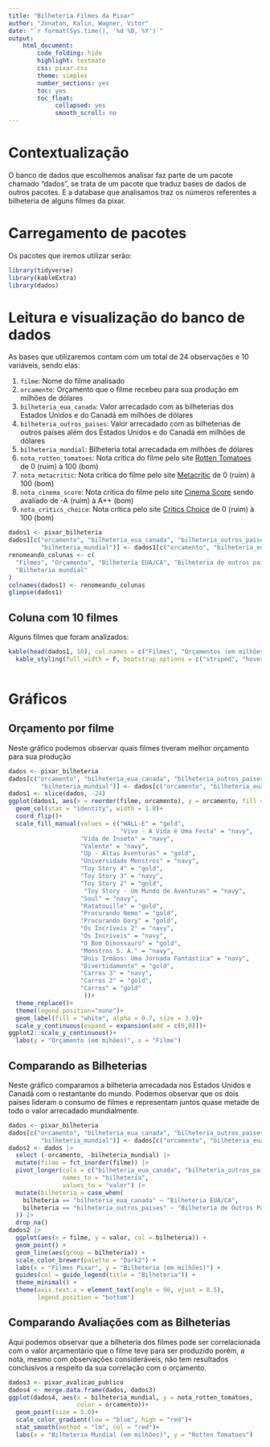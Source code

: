 ```yaml
---
title: "Bilheteria Filmes da Pixar"
author: "Jonatan, Kalin, Wagner, Vitor"
date: "`r format(Sys.time(), '%d %B, %Y')`"
output: 
    html_document:
        code_folding: hide
        highlight: textmate
        css: pixar.css
        theme: simplex
        number_sections: yes
        toc: yes
        toc_float:
             collapsed: yes
             smooth_scroll: no
---
```


# Contextualização  

O banco de dados que escolhemos analisar faz parte de um pacote chamado "dados", se trata de um pacote que traduz bases de dados de outros pacotes. E a database que analisamos traz os números referentes a bilheteria de alguns filmes da pixar.

# Carregamento de pacotes
Os pacotes que iremos utilizar serão: 

```r
library(tidyverse)
library(kableExtra)
library(dados)
```

# Leitura e visualização do banco de dados

  As bases que utilizaremos contam com um total de 24 observações e 10 variáveis, sendo elas: 
  
  1. `filme`: Nome do filme analisado 
  1. `orcamento`: Orçamento que o filme recebeu para sua produção em milhões de dólares 
  1. `bilheteria_eua_canada`: Valor arrecadado com as bilheterias dos Estados Unidos e do Canadá em milhões de dólares
  1. `bilheteria_outros_paises`: Valor arrecadado com as bilheterias de outros países além dos Estados Unidos e do Canadá em milhões de dólares
  1. `bilheteria_mundial`: Bilheteria total arrecadada em milhões de dólares
  1. `nota_rotten_tomatoes`: Nota crítica do filme pelo site [Rotten Tomatoes](https://www.rottentomatoes.com) de 0 (ruim) à 100 (bom)
  1. `nota_metacritic`: Nota crítica do filme pelo site [Metacritic](https://www.metacritic.com) de 0 (ruim) à 100 (bom)
  1. `nota_cinema_score`: Nota crítica do filme pelo site [Cinema Score](https://www.cinemascore.com) sendo avaliado de -A (ruim) à A++ (bom)
  1. `nota_critics_choice`: Nota crítica pelo site [Critics Choice](https://www.cinemascore.com) de 0 (ruim) à 100 (bom)

```r
dados1 <- pixar_bilheteria
dados1[c("orcamento", "bilheteria_eua_canada", "bilheteria_outros_paises",
         "bilheteria_mundial")] <- dados1[c("orcamento", "bilheteria_eua_canada", "bilheteria_outros_paises","bilheteria_mundial")]/1e6
renomeando_colunas <- c(
  "Filmes", "Orçamento", "Bilheteria EUA/CA", "Bilheteria de outros países",
  "Bilheteria mundial"
)
colnames(dados1) <- renomeando_colunas
glimpse(dados1)
```

## Coluna com 10 filmes

Alguns filmes que foram analizados: 

```r
kable(head(dados1, 10), col.names = c("Filmes", "Orçamentos (em milhões)", "Bilheteria EUA/CA (em milhões)", "Bilheteria de outros países (em milhões)", "Bilheteria mundial (em milhões)"))|>
  kable_styling(full_width = F, bootstrap_options = c("striped", "hover", "condensed", "responsive"))
  
```

# Gráficos   
## Orçamento por filme

  Neste gráfico podemos observar quais filmes tiveram melhor orçamento para sua produção 

```r
dados <- pixar_bilheteria
dados[c("orcamento", "bilheteria_eua_canada", "bilheteria_outros_paises",
         "bilheteria_mundial")] <- dados[c("orcamento", "bilheteria_eua_canada", "bilheteria_outros_paises","bilheteria_mundial")]/1e6
dados1 <- slice(dados, -24)
ggplot(dados1, aes(x = reorder(filme, orcamento), y = orcamento, fill = filme, label = orcamento))+
  geom_col(stat = "identity", width = 1.0)+
  coord_flip()+
  scale_fill_manual(values = c("WALL-E" = "gold",
                               "Viva - A Vida é Uma Festa" = "navy",
                    "Vida de Inseto" = "navy",
                    "Valente" = "navy",
                    "Up - Altas Aventuras" = "gold",
                    "Universidade Monstros" = "navy",
                    "Toy Story 4" = "gold",
                    "Toy Story 3" = "navy",
                    "Toy Story 2" = "gold",
                     "Toy Story - Um Mundo de Aventuras" = "navy",
                    "Soul" = "navy",
                    "Ratatouille" = "gold",
                    "Procurando Nemo" = "gold",
                    "Procurando Dory" = "gold",
                    "Os Incríveis 2" = "navy",
                    "Os Incríveis" = "navy",
                    "O Bom Dinossauro" = "gold",
                    "Monstros S. A." = "navy",
                    "Dois Irmãos: Uma Jornada Fantástica" = "navy",
                    "Divertidamente" = "gold",
                    "Carros 3" = "navy",
                    "Carros 2" = "gold",
                    "Carros" = "gold"
                     ))+
  theme_replace()+
  theme(legend.position="none")+
  geom_label(fill = "white", alpha = 0.7, size = 3.0)+
  scale_y_continuous(expand = expansion(add = c(0,0)))+
ggplot2::scale_y_continuous()+
  labs(y = "Orçamento (em mihões)", x = "Filme")
```


## Comparando as Bilheterias   

  Neste gráfico comparamos a bilheteria arrecadada nos Estados Unidos e Canadá com o restantante do mundo. Podemos observar que os dois países lideram o consumo de filmes e representam juntos quase metade de todo o valor arrecadado mundialmente. 

```r
dados <- pixar_bilheteria
dados[c("orcamento", "bilheteria_eua_canada", "bilheteria_outros_paises",
         "bilheteria_mundial")] <- dados[c("orcamento", "bilheteria_eua_canada", "bilheteria_outros_paises","bilheteria_mundial")]/1e6
dados2 <- dados |> 
  select (-orcamento, -bilheteria_mundial) |> 
  mutate(filme = fct_inorder(filme)) |> 
  pivot_longer(cols = c("bilheteria_eua_canada", "bilheteria_outros_paises"),
               names_to = "bilheteria",
               values_to = "valor") |>
  mutate(bilheteria = case_when(
    bilheteria == "bilheteria_eua_canada" ~ "Bilheteria EUA/CA",
    bilheteria == "bilheteria_outros_paises" ~ "Bilheteria de Outros Países"
  )) |> 
  drop_na()
dados2 |> 
  ggplot(aes(x = filme, y = valor, col = bilheteria)) +
  geom_point() +
  geom_line(aes(group = bilheteria)) +
  scale_color_brewer(palette = "Dark2") +
  labs(x = "Filmes Pixar", y = "Bilheteria (em milhões)") +
  guides(col = guide_legend(title = "Bilheteria")) +
  theme_minimal() +
  theme(axis.text.x = element_text(angle = 90, vjust = 0.5),
        legend.position = "bottom") 
```

## Comparando Avaliações com as Bilheterias    
 
  Aqui podemos observar que a bilheteria dos filmes pode ser correlacionada com o valor arçamentário que o filme teve para ser produzido porém, a nota, mesmo com observações consideráveis, não tem resultados conclusívos a respeito da sua correlação com o orçamento. 
 
```r
dados3 <- pixar_avalicao_publico
dados4 <- merge.data.frame(dados, dados3)
ggplot(dados4, aes(x = bilheteria_mundial, y = nota_rotten_tomatoes,
                   color = orcamento))+
  geom_point(size = 5.0)+
  scale_color_gradient(low = "blue", high = "red")+
  stat_smooth(method = "lm", col = "red")+
  labs(x = "Bilheteria Mundial (em milhões)", y = "Rotten Tomatoes")
```
